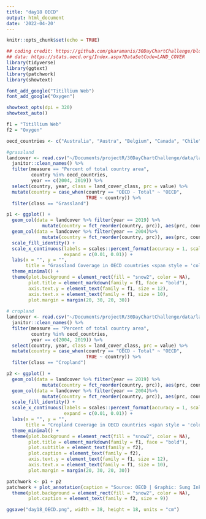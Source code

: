 ```yaml
---
title: "day18 OECD"
output: html_document
date: '2022-04-20'
---
```


```r
knitr::opts_chunk$set(echo = TRUE)
```

```r
## coding credit: https://github.com/gkaramanis/30DayChartChallenge/blob/master/2022/day_18-OECD/day_18-oecd_legal.R
## data: https://stats.oecd.org/Index.aspx?DataSetCode=LAND_COVER
library(tidyverse)
library(ggtext)
library(patchwork)
library(showtext)

font_add_google("Titillium Web")
font_add_google("Oxygen")

showtext_opts(dpi = 320)
showtext_auto()

f1 = "Titillium Web"
f2 = "Oxygen"
```

```r
oecd_countries <- c("Australia", "Austra", "Belgium", "Canada", "Chile", "Colombia", "Costa Rica", "Czech Republic", "Denmark", "Estonia", "Finland", "France", "Germany", "Greece", "Hungary", "Iceland", "Ireland", "israel", "Italy", "Japan", "Korea", "Latvia", "Lithuania", "Luxembourg", "Mexico", "Nethelands", "New Zealand", "Norway", "Poland", "Prtugal", "Sloval Republic", "Slovenia", "Spain", "Sweden", "Turkey", "United Kingdom", "United States", "OECD - Total")

#grassland
landcover <- read.csv("~/Documents/projectR/30DayChartChallenge/data/landcover_oecd.csv") %>% 
  janitor::clean_names() %>% 
  filter(measure == "Percent of total country area",
         country %in% oecd_countries,
         year == c(2004, 2019)) %>% 
  select(country, year, class = land_cover_class, prc = value) %>% 
  mutate(country = case_when(country == "OECD - Total" ~ "OECD",
                             TRUE ~ country)) %>% 
  filter(class == "Grassland")

p1 <- ggplot() +
  geom_col(data = landcover %>% filter(year == 2019) %>% 
             mutate(country = fct_reorder(country, prc)), aes(prc, country, fill = if_else(country != "OECD", "#32A852", "#8055AA")), width = 0.8) +
  geom_col(data = landcover %>% filter(year == 2004)%>% 
             mutate(country = fct_reorder(country, prc)), aes(prc, country, fill = if_else(country != "OECD", "#2D4A3D", "#999FFF")), width = 0.3) +
  scale_fill_identity() +
  scale_x_continuous(labels = scales::percent_format(accuracy = 1, scale = 1),
                     expand = c(0.01, 0.01)) +
  labs(x = "", y = "", 
       title = "Grassland Coverage in OECD countries <span style = 'color:#2D4A3D'>2004</span> vs <span style = 'color:#32A852'>2019</span>") +
  theme_minimal() +
  theme(plot.background = element_rect(fill = "snow2", color = NA),
        plot.title = element_markdown(family = f1, face = "bold"),
        axis.text.y = element_text(family = f1, size = 12),
        axis.text.x = element_text(family = f1, size = 10),
        plot.margin = margin(20, 30, 20, 30))
  
# cropland
landcover <- read.csv("~/Documents/projectR/30DayChartChallenge/data/landcover_oecd.csv") %>% 
  janitor::clean_names() %>% 
  filter(measure == "Percent of total country area",
         country %in% oecd_countries,
         year == c(2004, 2019)) %>% 
  select(country, year, class = land_cover_class, prc = value) %>% 
  mutate(country = case_when(country == "OECD - Total" ~ "OECD",
                             TRUE ~ country)) %>% 
  filter(class == "Cropland")

p2 <- ggplot() +
  geom_col(data = landcover %>% filter(year == 2019) %>% 
             mutate(country = fct_reorder(country, prc)), aes(prc, country, fill = if_else(country != "OECD", "#CC9966", "#8055AA")), width = 0.8) +
  geom_col(data = landcover %>% filter(year == 2004)%>% 
             mutate(country = fct_reorder(country, prc)), aes(prc, country, fill = if_else(country != "OECD", "#80471C", "#999FFF")), width = 0.3) +
  scale_fill_identity() +
  scale_x_continuous(labels = scales::percent_format(accuracy = 1, scale = 1),
                     expand = c(0.01, 0.01)) +
  labs(x = "", y = "", 
       title = "Cropland Coverage in OECD countries <span style = 'color:#80471C'>2004</span> vs <span style = 'color:#CC9966'>2019</span>") +
  theme_minimal() +
  theme(plot.background = element_rect(fill = "snow2", color = NA),
        plot.title = element_markdown(family = f1, face = "bold"),
        plot.subtitle = element_text(family = f2),
        plot.caption = element_text(family = f2),
        axis.text.y = element_text(family = f1, size = 12),
        axis.text.x = element_text(family = f1, size = 10),
        plot.margin = margin(20, 30, 20, 30))
```

```r
patchwork <- p1 + p2
patchwork + plot_annotation(caption = "Source: OECD | Graphic: Sung Inkyung") &
  theme(plot.background = element_rect(fill = "snow2", color = NA),
        plot.caption = element_text(family = f2, size = 9))

ggsave("day18_OECD.png", width = 38, height = 18, units = "cm")
```

